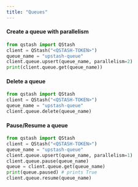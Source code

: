 ```yaml
---
title: "Queues"
---
```

#### Create a queue with parallelism
```python
from qstash import QStash
client = QStash("<QSTASH-TOKEN>")
queue_name = "upstash-queue"
client.queue.upsert(queue_name, parallelism=2)
print(client.queue.get(queue_name))
```
#### Delete a queue
```python
from qstash import QStash
client = QStash("<QSTASH-TOKEN>")
queue_name = "upstash-queue"
client.queue.delete(queue_name)
```
#### Pause/Resume a queue
```python
from qstash import QStash
client = QStash("<QSTASH-TOKEN>")
queue_name = "upstash-queue"
client.queue.upsert(queue_name, parallelism=1)
client.queue.pause(queue_name)
queue = client.queue.get(queue_name)
print(queue.paused) # prints True
client.queue.resume(queue_name)
```